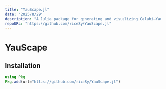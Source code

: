 ```yaml
---
title: "YauScape.jl"
date: "2025/8/29"
description: "A Julia package for generating and visualizing Calabi–Yau manifolds in 3D. Create static plots or smooth animations with customizable resolution, rotation, and color palettes — perfect for research, teaching, or exploring complex geometry."
repoURL: "https://github.com/rice8y/YauScape.jl"
---
```


# YauScape

## Installation

```julia
using Pkg
Pkg.add(url="https://github.com/rice8y/YauScape.jl")
```